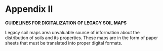 # Appendix II  {-}

**GUIDELINES FOR DIGITALIZATION OF LEGACY SOIL MAPS**

Legacy soil maps area unvaluable source of information about the distribution of soils and its properties. These maps are in the form of paper sheets that must be translated into proper digital formats. 

 
